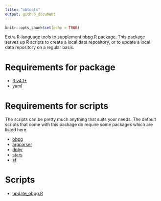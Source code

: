 ```yaml
---
title: "obtools"
output: github_document
---
```


```r
knitr::opts_chunk$set(echo = TRUE)
```

Extra R-language tools to supplement [obpg R package](https://github.com/BigelowLab/obpg). This package serves up R scripts to create a local data repository, or to update a local data repository on a regular basis.  

# Requirements for package
  + [R v4.1+](https://www.r-project.org/)
  + [yaml](https://CRAN.R-project.org/package=yaml)
  
# Requirements for scripts
The scripts can be pretty much anything that suits your needs.  The default scripts that come with this package do require some packages which are listed here.

  + [obpg](https://github.com/BigelowLab/obpg)
  + [argparser](https://CRAN.R-project.org/package=argparser)
  + [dplyr](https://CRAN.R-project.org/package=dplyr)
  + [stars](https://CRAN.R-project.org/package=stars)
  + [sf](https://CRAN.R-project.org/package=sf)
  
# Scripts

 + [update_obpg.R](inst/scripts/obpg_update.R)
 